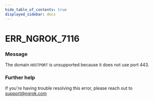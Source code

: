 ```yaml
---
hide_table_of_contents: true
displayed_sidebar: docs
---
```



# ERR_NGROK_7116

### Message

The domain `HOSTPORT` is unsupported because it does not use port 443.

### Further help

If you're having trouble resolving this error, please reach out to [support@ngrok.com](mailto:support@ngrok.com?subject=Help%20with%20ERR_NGROK_7116)

<ErrorDetails error="err_ngrok_7116" />
